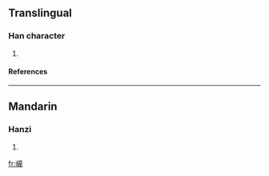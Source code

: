 ==Translingual==
===Han character===
{{Han char|rn=46|rad=山|as=16|sn=19|four=|canj=山卜月心 (UYBP), X山卜月心 (XUYBP)}}
# {{defn|Han|sort=山16}}
====References====
{{Han ref|kx=0322.181|dkj=49061|hdz=10806.020|uh=5DC4|ud=24004}}
----
==Mandarin==
===Hanzi===
{{cmn-hanzi|pin=[[lóng]] ([[long2]])|wg=lung<sup>2</sup>}}
# {{defn|Mandarin}}

[[fr:巄]]